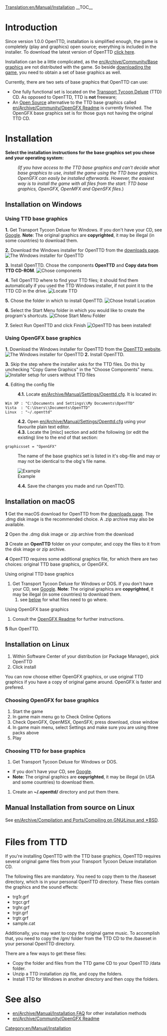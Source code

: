 [[Translation:en/Manual/Installation]]
{{en/Manual/Navigation}}
__TOC__
=Introduction=
Since version 1.0.0 OpenTTD, installation is simplified enough, the game is completely (play and graphics) open source; everything is included in the installer. To download the latest version of OpenTTD [http://www.openttd.org/download-stable click here].

Installation can be a little complicated, as the [[en/Archive/Community/Base graphics]] are not distributed with the game. So beside [http://www.openttd.org/ downloading the game], you need to obtain a set of base graphics as well.

Currently, there are two sets of base graphics that OpenTTD can use:
* One fully functional set is located on the [http://en.wikipedia.org/wiki/Transport_Tycoon Transport Tycoon Deluxe] (TTD) CD. As opposed to OpenTTD, TTD is '''not''' freeware;
* An [http://en.wikipedia.org/wiki/Open_source Open Source] alternative to the TTD base graphics called [[en/Archive/Community/OpenGFX Readme]] is currently finished. The OpenGFX base graphics set is for those guys not having the original TTD CD.

= Installation =
'''Select the installation instructions for the base graphics set you chose and your operating system:'''
:<p style="font-size: 90%">''(If you have access to the TTD base graphics and can't decide what base graphics to use, install the game using the TTD base graphics. OpenGFX can easily be installed afterwards. However, the easiest way is to install the game with all files from the start: TTD base graphics, OpenGFX, OpenMFX and OpenSFX files.'')</p>

== Installation on Windows ==
===Using TTD base graphics===
'''1.''' Get Transport Tycoon Deluxe for Windows. If you don't have your CD, see [http://www.google.com/search?q=transport+tycoon+deluxe Google]. '''Note''': The original graphics are '''copyrighted''', it may be illegal (in some countries) to download them.

'''2.''' Download the Windows installer for OpenTTD from the [http://www.openttd.org/download-stable downloads page].
[[File:en/Manual/Installation 1b.png|frame|center|The Windows installer for OpenTTD]]

'''3.''' Install OpenTTD. Chose the components '''OpenTTD''' and '''Copy data from TTD CD-ROM'''.
[[File:en/Manual/Installation 2.png|frame|center|Chose components]]

'''4.''' Tell OpenTTD where to find your TTD files; it should find them automatically if you used the TTD Windows installer, if not point it to the TTD CD in the drive.
[[File:en/Manual/Installation 3.png|frame|center|Locate TTD]]

'''5.''' Chose the folder in which to install OpenTTD.
[[File:en/Manual/Installation 4.png|frame|center|Chose Install Location]]

'''6.''' Select the Start Menu folder in which you would like to create the program's shortcuts.
[[File:en/Manual/Installation 5.png|frame|center|Chose Start Menu Folder]]

'''7.''' Select Run OpenTTD and click Finish
[[File:en/Manual/Installation 6.png|frame|center|OpenTTD has been installed!]]

===Using OpenGFX base graphics===
'''1.''' Download the Windows installer for OpenTTD from the [http://www.openttd.org/ OpenTTD website].
[[File:en/Manual/Installation 1b.png|frame|center|The Windows installer for OpenTTD]]
'''2.''' Install OpenTTD.

'''3.''' Skip the step where the installer asks for the TTD files. Do this by unchecking "Copy Game Graphics" in the "Choose Components" menu.
[[File:en/Manual/Installation 2 gfx.png|frame|center|Installer setup for users without TTD files]]

'''4.''' Editing the config file
:'''4.1.''' Locate [[en/Archive/Manual/Settings/Openttd.cfg]]. It is located in:
 Win XP : "C:\Documents and Settings\<username>\My Documents\OpenTTD"
 Vista  : "C:\Users\<username>\Documents\OpenTTD"
 Linux  : "~/.openttd"
:'''4.2.''' Open [[en/Archive/Manual/Settings/Openttd.cfg]] using your favourite plain text editor.
:'''4.3.''' Locate the [misc] section and add the following (or edit the existing) line to the end of that section:
 graphicsset = "OpenGFX"
: The name of the base graphics set is listed in it's obg-file and may or may not be identical to the obg's file name.
[[File:en/Manual/Installation 9 grx manual configuration cfg.png|frame|center|Example]]
:'''4.4.''' Save the changes you made and run OpenTTD.


== Installation on macOS ==
 
'''1''' Get the macOS download for OpenTTD from the [http://www.openttd.org/download-stable downloads page].  The .dmg disk image is the recommended choice. A .zip archive may also be available.

'''2''' Open the .dmg disk image or .zip archive from the download

'''3''' Create an '''OpenTTD''' folder on your computer, and copy the files to it from the disk image or zip archive.

'''4''' OpenTTD requires some additional graphics file, for which there are two choices: original TTD base graphics, or OpenGFX. 

Using original TTD base graphics
# Get Transport Tycoon Deluxe for Windows or DOS. If you don't have your CD, see [http://www.google.com/search?q=transport+tycoon+deluxe Google]. '''Note''': The original graphics are '''copyrighted''', it may be illegal (in some countries) to download them.
## see [[#files-from-ttd|below]] for what files need to go where.

Using OpenGFX base graphics
# Consult the [[en/Archive/Community/OpenGFX Readme#manually-installing-opengfx|OpenGFX Readme]] for further instructions.

'''5''' Run OpenTTD.

== Installation on Linux ==

#Within Software Center of your distribution (or Package Manager), pick OpenTTD
#Click install

You can now choose either OpenGFX graphics, or use original TTD graphics if you have a copy of original game around.
OpenGFX is faster and prefered.

===Choosing OpenGFX for base graphics===
#Start the game
#In game main menu go to Check Online Options
#Check OpenGFX, OpenMSX, OpenSFX; press download, close window
#In game main menu, select Settings and make sure you are using three packs above
#Play

===Choosing TTD for base graphics===
#Get Transport Tycoon Deluxe for Windows or DOS.  
* If you don't have your CD, see [http://www.google.com/search?q=transport+tycoon+deluxe Google]. 
*'''Note''': The original graphics are '''copyrighted''', it may be illegal (in USA and some countries) to download them.
#Create an '''~/.openttd/''' directory and put them there.

== Manual Installation from source on Linux ==
See [[en/Archive/Compilation and Ports/Compiling on GNU∕Linux and 🟉BSD]].

= Files from TTD=
If you're installing OpenTTD with the TTD base graphics, OpenTTD requires several original game files from your Transport Tycoon Deluxe installation CD.

The following files are mandatory. You need to copy them to the /baseset directory, which is in your personal OpenTTD directory. These files contain the graphics and the sound effects:
* trg1r.grf
* trgcr.grf
* trghr.grf
* trgir.grf
* trgtr.grf
* sample.cat


Additionally, you may want to copy the original game music. To accomplish that, you need to copy the /gm/ folder from the TTD CD to the /baseset in your personal OpenTTD directory.


There are a few ways to get these files:
* Copy the folder and files from the TTD game CD to your OpenTTD /data folder.
* Unzip a TTD installation zip file, and copy the folders.
* Install TTD for Windows in another directory and then copy the folders.

= See also=
* [[en/Archive/Manual/Installation FAQ]] for other installation methods
* [[en/Archive/Community/OpenGFX Readme]]

[[Category:en/Manual/Installation]]